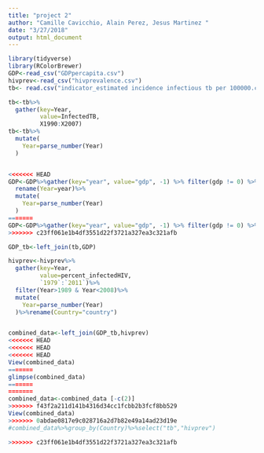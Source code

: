 ```yaml
---
title: "project 2"
author: "Camille Cavicchio, Alain Perez, Jesus Martinez "
date: "3/27/2018"
output: html_document
---
```


```r
library(tidyverse)
library(RColorBrewer)
GDP<-read_csv("GDPpercapita.csv")
hivprev<-read_csv("hivprevalence.csv")
tb<- read.csv("indicator_estimated incidence infectious tb per 100000.csv") 

tb<-tb%>%
  gather(key=Year,
         value=InfectedTB,
         X1990:X2007)
tb<-tb%>%
  mutate(
    Year=parse_number(Year)
  )


<<<<<<< HEAD
GDP<-GDP%>%gather(key="year", value="gdp", -1) %>% filter(gdp != 0) %>% filter(year>1989) %>% filter(year<2008)%>%group_by(Country)%>%
  rename(Year=year)%>%
  mutate(
    Year=parse_number(Year)
  )
=======
GDP<-GDP%>%gather(key="year", value="gdp", -1) %>% filter(gdp != 0) %>% filter(year>1989) %>% filter(year<2008)%>%group_by(Country)%>%rename(Year="year") %>%mutate(Year=parse_number(Year))
>>>>>>> c23ff061e1b4df3551d22f3721a327ea3c321afb

GDP_tb<-left_join(tb,GDP)

hivprev<-hivprev%>%
  gather(key=Year,
         value=percent_infectedHIV,
         `1979`:`2011`)%>%
  filter(Year>1989 & Year<2008)%>%
  mutate(
    Year=parse_number(Year)
  )%>%rename(Country="country")


combined_data<-left_join(GDP_tb,hivprev)
<<<<<<< HEAD
<<<<<<< HEAD
<<<<<<< HEAD
View(combined_data)
=======
glimpse(combined_data)
=======
=======
combined_data<-combined_data [-c(2)]
>>>>>>> f43f2a211d141b4316d34cc1fcbb2b3fcf8bb529
View(combined_data)
>>>>>>> 0abdae0817e9c028716a2d7b82e49a14ad23d19e
#combined_data%>%group_by(Country)%>%select("tb","hivprev")

>>>>>>> c23ff061e1b4df3551d22f3721a327ea3c321afb

```




